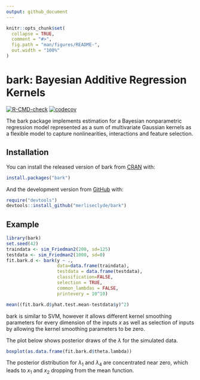 ```yaml
---
output: github_document
---
```


<!-- README.md is generated from README.Rmd. Please edit that file -->

```r
knitr::opts_chunk$set(
  collapse = TRUE,
  comment = "#>",
  fig.path = "man/figures/README-",
  out.width = "100%"
)
```

# bark: Bayesian Additive Regression Kernels

<!-- badges: start -->
[![R-CMD-check](https://github.com/merliseclyde/bark/workflows/R-CMD-check/badge.svg)](https://github.com/merliseclyde/bark/actions)
[![codecov](https://codecov.io/gh/merliseclyde/bark/graph/badge.svg?token=iPCcWEu34R)](https://app.codecov.io/gh/merliseclyde/bark)
<!-- badges: end -->

The bark package implements estimation for a Bayesian nonparametric regression model represented as a sum of multivariate Gaussian kernels as a flexible model to capture nonlinearities, interactions and feature selection.

## Installation

You can install the released version of bark from [CRAN](https://CRAN.R-project.org) with:

```r
install.packages("bark")
```

And the development version from [GitHub](https://github.com/merliseclyde/bark) with:

```r
require("devtools")
devtools::install_github("merliseclyde/bark")
```
## Example



```r
library(bark)
set.seed(42)
traindata <- sim_Friedman2(200, sd=125)
testdata <- sim_Friedman2(1000, sd=0)
fit.bark.d <- bark(y ~ .,  
                   data=data.frame(traindata), 
                   testdata = data.frame(testdata),
                   classification=FALSE, 
                   selection = TRUE,
                   common_lambdas = FALSE,
                   printevery = 10^10)

mean((fit.bark.d$yhat.test.mean-testdata$y)^2)
```

bark is similar to SVM, however it allows different kernel smoothing parameters for every dimension of the inputs  $x$ as well as selection of inputs by allowing the kernel
smoothing parameters to be zero.

The plot below shows posterior draws of the $\lambda$ for the simulated data.

```r
boxplot(as.data.frame(fit.bark.d$theta.lambda))
```

The posterior distribution for $\lambda_1$ and $\lambda_4$ are concentrated near zero, which leads to $x_1$ and $x_2$ dropping from the mean function.
